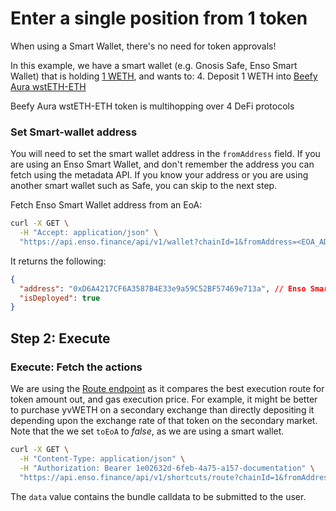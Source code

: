 
# Enter a single position from 1 token

<Callout type="info" emoji="💡">
  When using a Smart Wallet, there's no need for token approvals!
</Callout>

In this example, we have a smart wallet (e.g. Gnosis Safe, Enso Smart Wallet) that is holding [1 WETH](https://etherscan.io/token/0xc02aaa39b223fe8d0a0e5c4f27ead9083c756cc2), and wants to: 4. Deposit 1 WETH into [Beefy Aura wstETH-ETH](https://etherscan.io/address/0xe0d5f9da3613c047003b77caa31270abe3eda6b0)

<Callout type="info" emoji="💡">
  Beefy Aura wstETH-ETH token is multihopping over 4 DeFi protocols
</Callout>

### Set Smart-wallet address

You will need to set the smart wallet address in the `fromAddress` field.
If you are using an Enso Smart Wallet, and don't remember the address you can fetch using the metadata API.
If you know your address or you are using another smart wallet such as Safe, you can skip to the next step.

Fetch Enso Smart Wallet address from an EoA:

```bash copy
curl -X GET \
  -H "Accept: application/json" \
  "https://api.enso.finance/api/v1/wallet?chainId=1&fromAddress=<EOA_ADDRESS>"
```

It returns the following:

```json
{
  "address": "0xD6A4217CF6A3587B4E33e9a59C52BF57469e713a", // Enso Smart Wallet Address
  "isDeployed": true
}
```

## Step 2: Execute

### Execute: Fetch the actions

We are using the [Route endpoint](../../router-api/api-reference/overview) as it compares the best execution route for token amount out, and gas execution price. For example, it might be better to purchase yvWETH on a secondary exchange than directly depositing it depending upon the exchange rate of that token on the secondary market.
Note that the we set `toEoA` to _false_, as we are using a smart wallet.

```bash copy
curl -X GET \
  -H "Content-Type: application/json" \
  -H "Authorization: Bearer 1e02632d-6feb-4a75-a157-documentation" \
  "https://api.enso.finance/api/v1/shortcuts/route?chainId=1&fromAddress=0xD6A4217CF6A3587B4E33e9a59C52BF57469e713a&priceImpact=false&toEoa=false&amountIn=1000000000000000000&slippage=300&tokenIn=0xeeeeeeeeeeeeeeeeeeeeeeeeeeeeeeeeeeeeeeee&tokenOut=0xae7ab96520de3a18e5e111b5eaab095312d7fe84"
```

The `data` value contains the bundle calldata to be submitted to the user.
